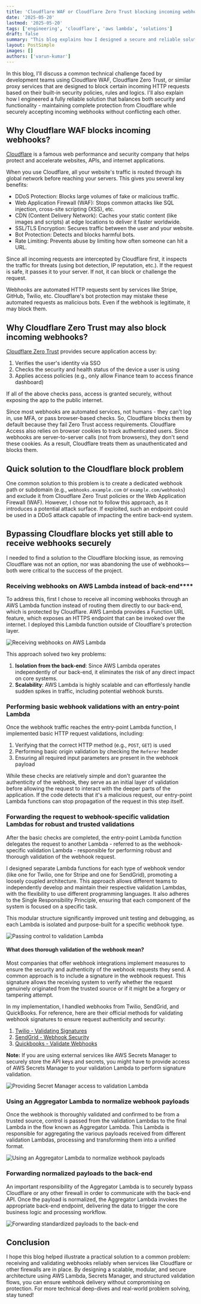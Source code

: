 ```yaml
---
title: 'Cloudflare WAF or Cloudflare Zero Trust blocking incoming webhooks? Securely receive and validate webhooks using AWS Lambda and relay it to your back-end'
date: '2025-05-20'
lastmod: '2025-05-20'
tags: ['engineering', 'cloudflare', 'aws lambda', 'solutions']
draft: false
summary: "This blog explains how I designed a secure and reliable solution to allow incoming webhooks to bypass Cloudflare's firewall while ensuring they are fully validated before reaching the back end."
layout: PostSimple
images: []
authors: ['varun-kumar']
---
```


In this blog, I'll discuss a common technical challenge faced by development teams using Cloudflare WAF, Cloudflare Zero Trust, or similar proxy services that are designed to block certain incoming HTTP requests based on their built-in security policies, rules and logics. I'll also explain how I engineered a fully reliable solution that balances both security and functionality - maintaining complete protection from Cloudflare while securely accepting incoming webhooks without conflicting each other.


## Why Cloudflare WAF blocks incoming webhooks?

[Cloudflare](https://www.cloudflare.com) is a famous web performance and security company that helps protect and accelerate websites, APIs, and internet applications.

When you use Cloudflare, all your website's traffic is routed through its global network before reaching your servers. This gives you several key benefits:

* DDoS Protection: Blocks large volumes of fake or malicious traffic.
* Web Application Firewall (WAF): Stops common attacks like SQL injection, cross-site scripting (XSS), etc.
* CDN (Content Delivery Network): Caches your static content (like images and scripts) at edge locations to deliver it faster worldwide.
* SSL/TLS Encryption: Secures traffic between the user and your website.
* Bot Protection: Detects and blocks harmful bots.
* Rate Limiting: Prevents abuse by limiting how often someone can hit a URL.

Since all incoming requests are intercepted by Cloudflare first, it inspects the traffic for threats (using bot detection, IP reputation, etc.). If the request is safe, it passes it to your server. If not, it can block or challenge the request.

Webhooks are automated HTTP requests sent by services like Stripe, GitHub, Twilio, etc. Cloudflare's bot protection may mistake these automated requests as malicious bots. Even if the webhook is legitimate, it may block them.


## Why Cloudflare Zero Trust may also block incoming webhooks?

[Cloudflare Zero Trust](https://www.cloudflare.com/en-in/lp/dg/brand/zero-trust) provides secure application access by:
1. Verifies the user's identity via SSO
2. Checks the security and health status of the device a user is using
3. Applies access policies (e.g., only allow Finance team to access finance dashboard)

If all of the above checks pass, access is granted securely, without exposing the app to the public internet.

Since most webhooks are automated services, not humans - they can't log in, use MFA, or pass browser-based checks. So, Cloudflare blocks them by default because they fail Zero Trust access requirements. Cloudflare Access also relies on browser cookies to track authenticated users. Since webhooks are server-to-server calls (not from browsers), they don't send these cookies. As a result, Cloudflare treats them as unauthenticated and blocks them.


## Quick solution to the Cloudflare block problem

One common solution to this problem is to create a dedicated webhook path or subdomain (e.g., `webhooks.example.com` or `example.com/webhooks`) and exclude it from Cloudflare Zero Trust policies or the Web Application Firewall (WAF). However, I chose not to follow this approach, as it introduces a potential attack surface. If exploited, such an endpoint could be used in a DDoS attack capable of impacting the entire back-end system.


## Bypassing Cloudflare blocks yet still able to receive webhooks securely

I needed to find a solution to the Cloudflare blocking issue, as removing Cloudflare was not an option, nor was abandoning the use of webhooks—both were critical to the success of the project.

### Receiving webhooks on AWS Lambda instead of back-end****

To address this, first I chose to receive all incoming webhooks through an AWS Lambda function instead of routing them directly to our back-end, which is protected by Cloudflare. AWS Lambda provides a Function URL feature, which exposes an HTTPS endpoint that can be invoked over the internet. I deployed this Lambda function outside of Cloudflare's protection layer.

![Receiving webhooks on AWS Lambda](/static/images/blogs/cloud/cloudflare/cloudflare-blocking-incoming-webhooks-securely-receive-and-validate-webhooks-using-aws-lambda-and-relay-it-to-your-back-end/receiving-webhooks-on-aws-lambda.jpeg)

This approach solved two key problems:

1. **Isolation from the back-end**: Since AWS Lambda operates independently of our back-end, it eliminates the risk of any direct impact on core systems.
2. **Scalability**: AWS Lambda is highly scalable and can effortlessly handle sudden spikes in traffic, including potential webhook bursts.

### Performing basic webhook validations with an entry-point Lambda

Once the webhook traffic reaches the entry-point Lambda function, I implemented basic HTTP request validations, including:
1. Verifying that the correct HTTP method (e.g., `POST`, `GET`) is used
2. Performing basic origin validation by checking the `Referer` header
2. Ensuring all required input parameters are present in the webhook payload

While these checks are relatively simple and don't guarantee the authenticity of the webhook, they serve as an initial layer of validation before allowing the request to interact with the deeper parts of the application. If the code detects that it's a malicious request, our entry-point Lambda functions can stop propagation of the request in this step itself.

### Forwarding the request to webhook-specific validation Lambdas for robust and trusted validations

After the basic checks are completed, the entry-point Lambda function delegates the request to another Lambda - referred to as the webhook-specific validation Lambda - responsible for performing robust and thorough validation of the webhook request.

I designed separate Lambda functions for each type of webhook vendor (like one for Twilio, one for Stripe and one for SendGrid), promoting a loosely coupled architecture. This approach allows different teams to independently develop and maintain their respective validation Lambdas, with the flexibility to use different programming languages. It also adheres to the Single Responsibility Principle, ensuring that each component of the system is focused on a specific task.

This modular structure significantly improved unit testing and debugging, as each Lambda is isolated and purpose-built for a specific webhook type.

![Passing control to validation Lambda](/static/images/blogs/cloud/cloudflare/cloudflare-blocking-incoming-webhooks-securely-receive-and-validate-webhooks-using-aws-lambda-and-relay-it-to-your-back-end/passing-control-to-validation-lambda.jpeg)

#### What does thorough validation of the webhook mean?

Most companies that offer webhook integrations implement measures to ensure the security and authenticity of the webhook requests they send. A common approach is to include a signature in the webhook request. This signature allows the receiving system to verify whether the request genuinely originated from the trusted source or if it might be a forgery or tampering attempt.

In my implementation, I handled webhooks from Twilio, SendGrid, and QuickBooks. For reference, here are their official methods for validating webhook signatures to ensure request authenticity and security:

1. [Twilio - Validating Signatures](https://www.twilio.com/docs/usage/webhooks/webhooks-security#validating-signatures-from-twilio)
2. [SendGrid - Webhook Security](https://sendgrid.com/en-us/blog/protect-your-data-with-twilio-sendgrids-event-webhook-security)
3. [Quickbooks - Validate Webhooks](https://developer.intuit.com/app/developer/qbo/docs/develop/webhooks#validate-notifications)

**Note:**
If you are using external services like AWS Secrets Manager to securely store the API keys and secrets, you might have to provide access of AWS Secrets Manager to your validation Lambda to perform signature validation.

![Providing Secret Manager access to validation Lambda](/static/images/blogs/cloud/cloudflare/cloudflare-blocking-incoming-webhooks-securely-receive-and-validate-webhooks-using-aws-lambda-and-relay-it-to-your-back-end/secret-manager-access-for-validation-lambda.jpeg)


### Using an Aggregator Lambda to normalize webhook payloads

Once the webhook is thoroughly validated and confirmed to be from a trusted source, control is passed from the validation Lambdas to the final Lambda in the flow known as Aggregator Lambda. This Lambda is responsible for aggregating the various payloads received from different validation Lambdas, processing and transforming them into a unified format.

![Using an Aggregator Lambda to normalize webhook payloads](/static/images/blogs/cloud/cloudflare/cloudflare-blocking-incoming-webhooks-securely-receive-and-validate-webhooks-using-aws-lambda-and-relay-it-to-your-back-end/using-an-aggregator-lambda-to-normalize-webhook-payloads.jpeg)


### Forwarding normalized payloads to the back-end

An important responsibility of the Aggregator Lambda is to securely bypass Cloudflare or any other firewall in order to communicate with the back-end API. Once the payload is normalized, the Aggregator Lambda invokes the appropriate back-end endpoint, delivering the data to trigger the core business logic and processing workflow.

![Forwarding standardized payloads to the back-end](/static/images/blogs/cloud/cloudflare/cloudflare-blocking-incoming-webhooks-securely-receive-and-validate-webhooks-using-aws-lambda-and-relay-it-to-your-back-end/forwarding-standardized-payloads-to-the-back-end.jpeg)


## Conclusion

I hope this blog helped illustrate a practical solution to a common problem: receiving and validating webhooks reliably when services like Cloudflare or other firewalls are in place. By designing a scalable, modular, and secure architecture using AWS Lambda, Secrets Manager, and structured validation flows, you can ensure webhook delivery without compromising on protection. For more technical deep-dives and real-world problem solving, stay tuned!